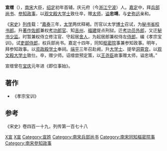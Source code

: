 '''宣缯'''（{{bd|?||?||}}），[[南宋|南宋]]大臣，[[绍定|绍定]]初年首辅，庆元府（今[[浙江|浙江]][[宁波|宁波]]）人。[[嘉定_(年号)|嘉定]]中，拜[[兵部|兵部]][[尚书|尚书]]、[[参知政事|参知政事]]，以[[观文殿|观文殿]][[大学士|大学士]]致仕卒，赠[[太师|太师]]，[[谥|谥]]'''忠靖'''。与[[史弥远|史弥远]]亲和。

《[[宋史|宋史]]》[[列传|列传]]载：“[[嘉泰|嘉泰]]三年，[[太学|太学]]两优释褐。历官以太学[[博士|博士]]召试，为[[秘书省|秘书省]][[校书郎|校书郎]]。升[[著作佐郎|著作佐郎]]兼权[[考功郎官|考功郎官]]、知[[吉州|吉州]]、[[福建|福建]]提点刑狱。迁[[考功|考功]][[员外郎|员外郎]]，又迁[[秘书|秘书]][[少监|少监]]。时暂兼权侍立修注官、守起居[[舍人|舍人]]，为起居郎兼权侍左[[侍郎|侍郎]]，编《孝宗宝训》。试[[吏部|吏部]][[侍郎|侍郎]]，权兵部尚书。嘉定十四年，同知[[枢密院|枢密院]]事兼参知政事。明年，拜参知政事。以[[资政殿|资政殿]][[学士|学士]]奉祠。[[端平|端平]]三年召赴阙，升[[大学士|大学士]]、提举[[洞霄宫|洞霄宫]]，以[[观文殿|观文殿]][[大学士|大学士]]致仕。卒，赠少师。诏缯尝预定策，以[[王尧臣|王尧臣]]故事赠太师，谥忠靖。” 

宣缯曾在[[宝庆|宝庆]]元年进《即位事始》。

==著作==
*《孝宗宝训》

==参考==
《宋史》卷四百一十九，列传第一百七十八

[[Category:宋朝政治人物|X宣]]
[[Category:鄞县人|X宣]]
[[Category:宣姓|Category:宣姓]]
[[Category:南宋兵部尚书|Category:南宋兵部尚书]]
[[Category:南宋同知樞密院事|Category:南宋同知樞密院事]]
[[Category:南宋參知政事|Category:南宋參知政事]]